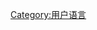 {{Babels|mhr|nativename=марий йылме|zhname=马里语}}
{{Commonscat|User mhr}}

[[Category:用户语言|Category:用户语言]]